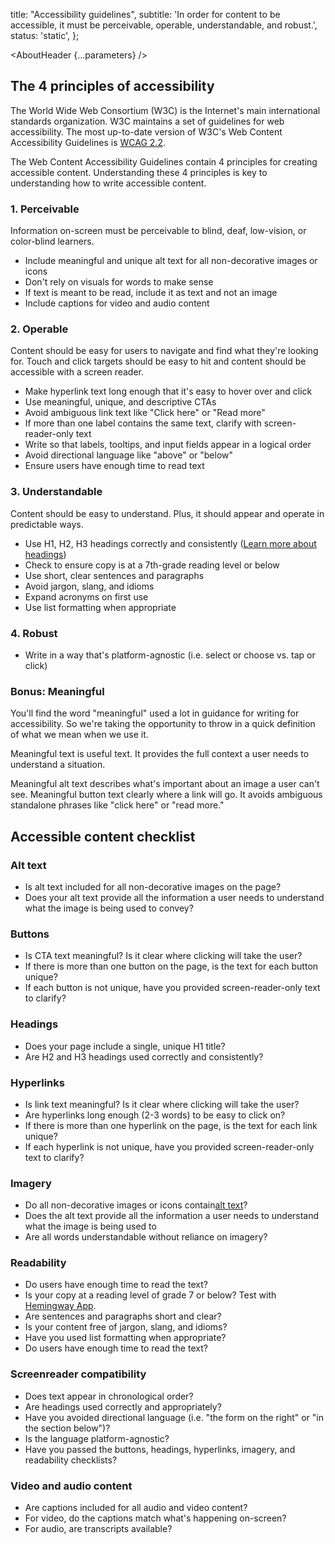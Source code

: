 


  title: "Accessibility guidelines",
  subtitle: 'In order for content to be accessible, it must be perceivable, operable, understandable, and robust.',
  status: 'static',
};

<Meta title="UX Writing/Accessibility guidelines" />

<AboutHeader {...parameters} />

## The 4 principles of accessibility

The World Wide Web Consortium (W3C) is the Internet's main international standards organization. W3C maintains a set of guidelines for web accessibility. The most up-to-date version of W3C's Web Content Accessibility Guidelines is [WCAG 2.2](https://www.w3.org/TR/WCAG22/).

The Web Content Accessibility Guidelines contain 4 principles for creating accessible content. Understanding these 4 principles is key to understanding how to write accessible content.

### 1. Perceivable

Information on-screen must be perceivable to blind, deaf, low-vision, or color-blind learners.

- Include meaningful and unique alt text for all non-decorative images or icons
- Don't rely on visuals for words to make sense
- If text is meant to be read, include it as text and not an image
- Include captions for video and audio content

### 2. Operable

Content should be easy for users to navigate and find what they're looking for. Touch and click targets should be easy to hit and content should be accessible with a screen reader.

- Make hyperlink text long enough that it's easy to hover over and click
- Use meaningful, unique, and descriptive CTAs
- Avoid ambiguous link text like "Click here" or "Read more"
- If more than one label contains the same text, clarify with screen-reader-only text
- Write so that labels, tooltips, and input fields appear in a logical order
- Avoid directional language like "above" or "below"
- Ensure users have enough time to read text

### 3. Understandable

Content should be easy to understand. Plus, it should appear and operate in predictable ways.

- Use H1, H2, H3 headings correctly and consistently ([Learn more about headings](https://www.notion.so/Headings-be907c4d24c84dffb970cedc3ee54936))
- Check to ensure copy is at a 7th-grade reading level or below
- Use short, clear sentences and paragraphs
- Avoid jargon, slang, and idioms
- Expand acronyms on first use
- Use list formatting when appropriate

### 4. Robust

- Write in a way that's platform-agnostic (i.e. select or choose vs. tap or click)

### Bonus: Meaningful

You'll find the word "meaningful" used a lot in guidance for writing for accessibility. So we're taking the opportunity to throw in a quick definition of what we mean when we use it.

Meaningful text is useful text. It provides the full context a user needs to understand a situation.

Meaningful alt text describes what's important about an image a user can't see. Meaningful button text clearly where a link will go. It avoids ambiguous standalone phrases like "click here" or "read more."

## Accessible content checklist

### Alt text
- Is alt text included for all non-decorative images on the page?
- Does your alt text provide all the information a user needs to understand what the image is being used to convey?

### Buttons
- Is CTA text meaningful? Is it clear where clicking will take the user?
- If there is more than one button on the page, is the text for each button unique?
- If each button is not unique, have you provided screen-reader-only text to clarify?

### Headings
- Does your page include a single, unique H1 title?
- Are H2 and H3 headings used correctly and consistently?



### Hyperlinks
- Is link text meaningful? Is it clear where clicking will take the user?
- Are hyperlinks long enough (2-3 words) to be easy to click on?
- If there is more than one hyperlink on the page, is the text for each link unique?
- If each hyperlink is not unique, have you provided screen-reader-only text to clarify?


### Imagery
- Do all non-decorative images or icons contain[alt text](https://skillsoftdev.atlassian.net/wiki/spaces/265f8fcabee0479ea6841c6b0b7e2171/pages/4440883349/Alternate+alt+text)?
- Does the alt text provide all the information a user needs to understand what the image is being used to
- Are all words understandable without reliance on imagery?


### Readability
- Do users have enough time to read the text?
- Is your copy at a reading level of grade 7 or below? Test with [Hemingway App](https://hemingwayapp.com).
- Are sentences and paragraphs short and clear?
- Is your content free of jargon, slang, and idioms?
- Have you used list formatting when appropriate?
- Do users have enough time to read the text?

### Screenreader compatibility
- Does text appear in chronological order?
- Are headings used correctly and appropriately?
- Have you avoided directional language (i.e. "the form on the right" or "in the section below")?
- Is the language platform-agnostic?
- Have you passed the buttons, headings, hyperlinks, imagery, and readability checklists?


### Video and audio content
- Are captions included for all audio and video content?
- For video, do the captions match what's happening on-screen?
- For audio, are transcripts available?
